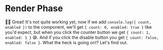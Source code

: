 # Render Phase

<EpicVideo url="https://www.epicreact.dev/tutorials/build-react-hooks/multiple-hooks/multiple-calls-to-usestate-breaks-initialstate/solution" />

👨‍💼 Great! It's not quite working yet, now if we add
`console.log({ count, enabled })` to the component, we'll get
`{ count: 0, enabled: true }` like you'd expect, but when you click the counter
button we get `{ count: 1, enabled: 1 }` 😅. And if you click the disable button
you get `{ count: false, enabled: false }`. What the heck is going on!? Let's
find out.
